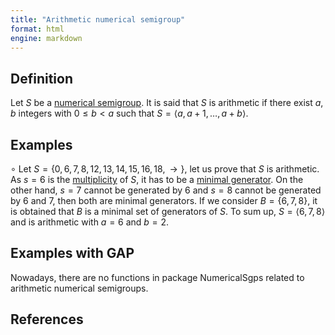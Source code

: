 ```yaml
---
title: "Arithmetic numerical semigroup"
format: html
engine: markdown
---
```


<!-- Definición de Num. Sem. -->

## Definition

Let $S$ be a [numerical semigroup](../Basic-concepts/Numerical-semigroup.qmd). It is said that $S$ is arithmetic if there exist $a, b$ integers with $0 \le b < a$ such that $S = \langle a, a+1, \ldots, a + b \rangle$.

## Examples

$\circ$ Let $S = \{0, 6, 7, 8, 12, 13, 14, 15, 16, 18, \rightarrow \}$, let us prove that $S$ is arithmetic. As $s = 6$ is the [multiplicity](../Basic-concepts/Multiplicity.qmd) of $S$, it has to be a [minimal generator](../Basic-concepts/Minimal-set-of-generators.qmd). On the other hand, $s = 7$ cannot be generated by $6$ and $s = 8$ cannot be generated by $6$ and $7$, then both are minimal generators. If we consider $B = \{6, 7, 8\}$, it is obtained that $B$ is a minimal set of generators of $S$. To sum up, $S = \langle 6, 7, 8 \rangle$ and is arithmetic with $a = 6$ and $b = 2$.

## Examples with GAP

Nowadays, there are no functions in package NumericalSgps related to arithmetic numerical semigroups.

## References
